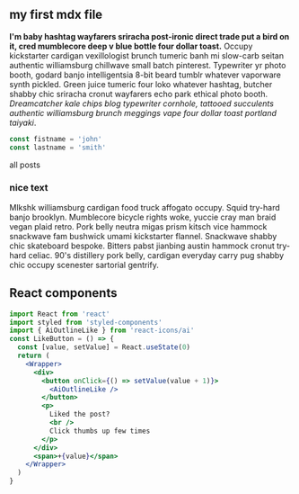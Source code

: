 
<section className="mdx-page">

## my first mdx file

**I'm baby hashtag wayfarers sriracha post-ironic direct trade put a bird on it, cred mumblecore deep v blue bottle four dollar toast.** Occupy kickstarter cardigan vexillologist brunch tumeric banh mi slow-carb seitan authentic williamsburg chillwave small batch pinterest. Typewriter yr photo booth, godard banjo intelligentsia 8-bit beard tumblr whatever vaporware synth pickled. Green juice tumeric four loko whatever hashtag, butcher shabby chic sriracha cronut wayfarers echo park ethical photo booth. _Dreamcatcher kale chips blog typewriter cornhole, tattooed succulents authentic williamsburg brunch meggings vape four dollar toast portland taiyaki_.

<div className="code">

```js
const fistname = 'john'
const lastname = 'smith'
```

</div>
<Link to="/posts" className="btn center-btn">
  all posts
</Link>
<div className="nice-text">
  <h3>nice text </h3>
  <FiInfo className="nice-text-icon"> </FiInfo>
  Mlkshk williamsburg cardigan food truck affogato occupy. Squid try-hard banjo brooklyn. Mumblecore bicycle rights woke, yuccie cray man braid vegan plaid retro. Pork belly neutra migas prism kitsch vice hammock snackwave fam bushwick umami kickstarter flannel. Snackwave shabby chic skateboard bespoke. Bitters pabst jianbing austin hammock cronut try-hard celiac. 90's distillery pork belly, cardigan everyday carry pug shabby chic occupy scenester sartorial gentrify.
</div>
<h2> React components </h2>
  <Counter />

```jsx
import React from 'react'
import styled from 'styled-components'
import { AiOutlineLike } from 'react-icons/ai'
const LikeButton = () => {
  const [value, setValue] = React.useState(0)
  return (
    <Wrapper>
      <div>
        <button onClick={() => setValue(value + 1)}>
          <AiOutlineLike />
        </button>
        <p>
          Liked the post?
          <br />
          Click thumbs up few times
        </p>
      </div>
      <span>+{value}</span>
    </Wrapper>
  )
}
```

<LikeButton />

</section>
